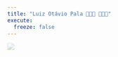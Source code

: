 ---
title: "Luiz Otávio Pala 👨🏻‍💻 🧑🏻‍🏫"
execute: 
  freeze: false
---


<img src="img/volatilidade_back.png" style="opacity: 0.3;">


